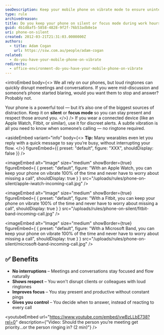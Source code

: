 ```yaml
---
seoDescription: Keep your mobile phone on vibrate mode to ensure uninterrupted work and conversations while minimizing distractions.
type: rule
archivedreason:
title: Do you keep your phone on silent or focus mode during work hours?
guid: 4b1d8af5-5858-4828-9f2f-76b53adb8e1e
uri: phone-on-silent
created: 2012-03-21T21:31:03.0000000Z
authors:
  - title: Adam Cogan
    url: https://ssw.com.au/people/adam-cogan
related:
  - do-you-have-your-mobile-phone-on-vibrate
redirects:
  - office-environment-do-you-have-your-mobile-phone-on-vibrate
---
```


<introEmbed
  body={<>
We all rely on our phones, but loud ringtones can quickly disrupt meetings and conversations. If you were mid-discussion and someone’s phone started blaring, would you want them to stop and answer? Probably not.

Your phone is a powerful tool — but it’s also one of the biggest sources of distraction. Keep it on **silent** or **focus mode** so you can stay present and respect those around you.
  </>}
/>
If you wear a connected device (like an Apple Watch, Fitbit, or similar), use it for discreet alerts. A subtle vibration is all you need to know when someone’s calling — no ringtone required.

<asideEmbed
  variant="info"
  body={<>
    **Tip:** Many wearables even let you reply with a quick message to say you’re busy, without interrupting your flow.
  </>}
  figureEmbed={{
    preset: "default",
    figure: "XXX",
    shouldDisplay: false
  }}
/>

<imageEmbed
  alt="Image"
  size="medium"
  showBorder={true}
  figureEmbed={ {
    preset: "default",
    figure: "With an Apple Watch, you can keep your phone on vibrate 100% of the time and never have to worry about missing a call",
    shouldDisplay: true
  } }
  src="/uploads/rules/phone-on-silent/apple-iwatch-incoming-call.jpg"
/>

<imageEmbed
  alt="Image"
  size="medium"
  showBorder={true}
  figureEmbed={ {
    preset: "default",
    figure: "With a Fitbit, you can keep your phone on vibrate 100% of the time and never have to worry about missing a call",
    shouldDisplay: true
  } }
  src="/uploads/rules/phone-on-silent/fitbit-band-incoming-call.jpg"
/>

<imageEmbed
  alt="Image"
  size="medium"
  showBorder={true}
  figureEmbed={ {
    preset: "default",
    figure: "With a Microsoft Band, you can keep your phone on vibrate 100% of the time and never have to worry about missing a call",
    shouldDisplay: true
  } }
  src="/uploads/rules/phone-on-silent/microsoft-band-incoming-call.jpg"
/>

## ✅ Benefits

* **No interruptions** – Meetings and conversations stay focused and flow naturally
* **Shows respect** – You won't disrupt clients or colleagues with loud ringtones
* **Improves focus** – You stay present and productive without constant pings
* **Gives you control** – You decide when to answer, instead of reacting to every call

<youtubeEmbed url="https://www.youtube.com/embed/vwBzLLbE738?rel=0" description={"Video: Should the person you’re meeting get priority...or the person ringing in? (2 min)"} />